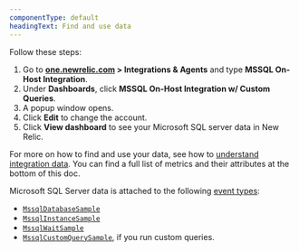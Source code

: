 ```yaml
---
componentType: default
headingText: Find and use data
---
```


Follow these steps:

1. Go to **[one.newrelic.com](https://one.newrelic.com) > Integrations & Agents** and type **MSSQL On-Host Integration**.
2. Under **Dashboards**, click **MSSQL On-Host Integration w/ Custom Queries**.
3. A popup window opens. 
4. Click **Edit** to change the account. 
6. Click **View dashboard** to see your Microsoft SQL server data in New Relic.

For more on how to find and use your data, see how to [understand integration data](/docs/infrastructure/integrations/find-use-infrastructure-integration-data). You can find a full list of metrics and their attributes at the bottom of this doc. 

Microsoft SQL Server data is attached to the following [event types](/docs/using-new-relic/welcome-new-relic/getting-started/glossary#event):

* [`MssqlDatabaseSample`](#database-metric)
* [`MssqlInstanceSample`](#instance-metric)
* [`MssqlWaitSample`](#wait-metric)
* [`MssqlCustomQuerySample`](#custom-query), if you run custom queries.